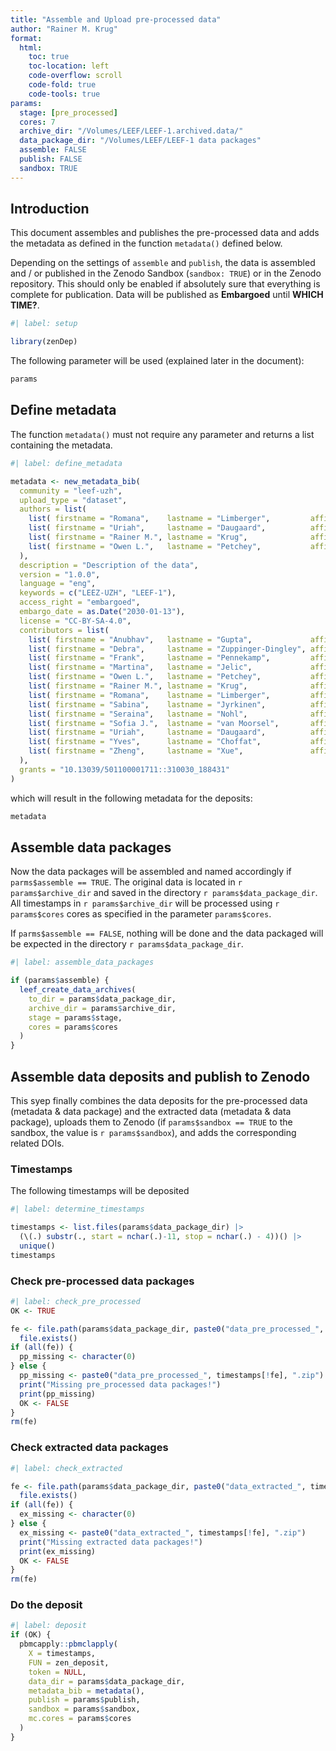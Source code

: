 ```yaml
---
title: "Assemble and Upload pre-processed data"
author: "Rainer M. Krug"
format: 
  html:
    toc: true
    toc-location: left
    code-overflow: scroll
    code-fold: true
    code-tools: true
params:
  stage: [pre_processed]
  cores: 7
  archive_dir: "/Volumes/LEEF/LEEF-1.archived.data/"
  data_package_dir: "/Volumes/LEEF/LEEF-1 data packages"
  assemble: FALSE
  publish: FALSE
  sandbox: TRUE
---
```



## Introduction

This document assembles and publishes the pre-processed data and adds the metadata as defined in the function `metadata()` defined below.

Depending on the settings of `assemble` and `publish`, the data is assembled and / or published in the Zenodo Sandbox (`sandbox: TRUE`) or in the Zenodo repository. This should only be enabled if absolutely sure that everything is complete for publication. Data will be published as **Embargoed** until **WHICH TIME?**.

```r
#| label: setup

library(zenDep)
```

The following parameter will be used (explained later in the document):

```r
params
```
## Define metadata

The function `metadata()` must not require any parameter and returns a list containing the metadata.
```r
#| label: define_metadata

metadata <- new_metadata_bib(
  community = "leef-uzh",
  upload_type = "dataset",
  authors = list(
    list( firstname = "Romana",    lastname = "Limberger",         affiliation = "University of Zurich", orcid = "0000-0002-9421-7520"),
    list( firstname = "Uriah",     lastname = "Daugaard",          affiliation = "University of Zurich", orcid = "0000-0003-4092-717X"),
    list( firstname = "Rainer M.", lastname = "Krug",              affiliation = "University of Zurich", orcid = "0000-0002-7490-0066"),
    list( firstname = "Owen L.",   lastname = "Petchey",           affiliation = "University of Zurich", orcid = "0000-0002-7724-1633")
  ),
  description = "Description of the data",
  version = "1.0.0",
  language = "eng",
  keywords = c("LEEZ-UZH", "LEEF-1"),
  access_right = "embargoed",
  embargo_date = as.Date("2030-01-13"),
  license = "CC-BY-SA-4.0",
  contributors = list(
    list( firstname = "Anubhav",   lastname = "Gupta",             affiliation = "University of Zurich", orcid = "0000-0001-7977-9747", type = "DataCollector"),
    list( firstname = "Debra",     lastname = "Zuppinger-Dingley", affiliation = "University of Zurich", orcid = "0000-0002-4573-0563", type = "DataCollector"),
    list( firstname = "Frank",     lastname = "Pennekamp",         affiliation = "University of Zurich", orcid = "",                    type = "DataCollector"),
    list( firstname = "Martina",   lastname = "Jelic",             affiliation = "University of Zurich", orcid = "",                    type = "DataCollector"),
    list( firstname = "Owen L.",   lastname = "Petchey",           affiliation = "University of Zurich", orcid = "0000-0002-7724-1633", type = "ProjectLeader"), # << types TODO
    list( firstname = "Rainer M.", lastname = "Krug",              affiliation = "University of Zurich", orcid = "0000-0002-7490-0066", type = c("DataCurator", "DataManager")),
    list( firstname = "Romana",    lastname = "Limberger",         affiliation = "University of Zurich", orcid = "0000-0002-9421-7520", type = "ProjectLeader"), # << types TODO
    list( firstname = "Sabina",    lastname = "Jyrkinen",          affiliation = "University of Zurich", orcid = "",                    type = "DataCollector"),
    list( firstname = "Seraina",   lastname = "Nohl",              affiliation = "University of Zurich", orcid = "",                    type = "DataCollector"),
    list( firstname = "Sofia J.",  lastname = "van Moorsel",       affiliation = "University of Zurich", orcid = "0000-0003-1947-8971", type = "DataCollector"),
    list( firstname = "Uriah",     lastname = "Daugaard",          affiliation = "University of Zurich", orcid = "0000-0003-4092-717X", type = "ProjectLeader"), # << types TODO
    list( firstname = "Yves",      lastname = "Choffat",           affiliation = "University of Zurich", orcid = "",                    type = "DataCollector"),
    list( firstname = "Zheng",     lastname = "Xue",               affiliation = "University of Zurich", orcid = "",                    type = "DataCollector")
  ),
  grants = "10.13039/501100001711::310030_188431"
)

```

which will result in the following metadata for the deposits:

```r
metadata
```

## Assemble data packages
Now the data packages will be assembled and named accordingly if `parms$assemble == TRUE`. The original data is located in ``r params$archive_dir`` and saved in the directory ``r params$data_package_dir``. 
All timestamps in ``r params$archive_dir`` will be processed using ``r params$cores`` cores as specified in the parameter `params$cores`.

If `parms$assemble == FALSE`, nothing will be done and the data packaged will be expected in the directory ``r params$data_package_dir``.
```r
#| label: assemble_data_packages

if (params$assemble) {
  leef_create_data_archives(
    to_dir = params$data_package_dir,
    archive_dir = params$archive_dir,
    stage = params$stage,
    cores = params$cores
  )
}  
```

## Assemble data deposits and publish to Zenodo
This syep finally combines the data deposits for the pre-processed data (metadata & data package) and the extracted data (metadata & data package), uploads them to Zenodo (if `params$sandbox == TRUE` to the sandbox, the value is ``r params$sandbox``), and adds the corresponding related DOIs.

### Timestamps
The following timestamps will be deposited
```r
#| label: determine_timestamps

timestamps <- list.files(params$data_package_dir) |>
  (\(.) substr(., start = nchar(.)-11, stop = nchar(.) - 4))() |>
  unique()
timestamps
```

### Check pre-processed data packages
```r
#| label: check_pre_processed 
OK <- TRUE

fe <- file.path(params$data_package_dir, paste0("data_pre_processed_", timestamps, ".zip")) |>
  file.exists()
if (all(fe)) {
  pp_missing <- character(0)
} else {
  pp_missing <- paste0("data_pre_processed_", timestamps[!fe], ".zip")
  print("Missing pre_processed data packages!")
  print(pp_missing)
  OK <- FALSE
}
rm(fe)
```

### Check extracted data packages
```r
#| label: check_extracted

fe <- file.path(params$data_package_dir, paste0("data_extracted_", timestamps, ".zip")) |>
  file.exists()
if (all(fe)) {
  ex_missing <- character(0)
} else {
  ex_missing <- paste0("data_extracted_", timestamps[!fe], ".zip")
  print("Missing extracted data packages!")
  print(ex_missing)
  OK <- FALSE
}
rm(fe)
```

### Do the deposit
```r
#| label: deposit 
if (OK) {
  pbmcapply::pbmclapply(
    X = timestamps,
    FUN = zen_deposit,
    token = NULL,
    data_dir = params$data_package_dir,
    metadata_bib = metadata(),
    publish = params$publish,
    sandbox = params$sandbox,
    mc.cores = params$cores
  )
}
```

